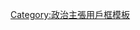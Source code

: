 {{Userbox
  |id=[[File:Red_rose_02.svg|45px]]
  |id-c=#e7f2fd 
  |info=這個用户支持'''[[社會民主主義]]'''。
  |info-c=#f80000
  |border-c=lightsteelblue
  |usercategory = 支持社會民主主義的維基人
  |nocat = {{{nocat|}}}
}}<noinclude>
[[Category:政治主張用戶框模板]]
</noinclude>